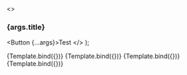 
<Meta
  title="Design-system/widgets/Tertiary button test"
  component={TestComponent}
/>

  <>
    <h3>{args.title}</h3>
    <TestComponent>
      <Button {...args}>Test</Button>
    </TestComponent>
  </>
);

<Canvas>
  <Story
    name="tertiary"
    args={{
      title: "Tertiary",
      variant: "tertiary",
    }}
  >
    {Template.bind({})}
  </Story>
  <Story
    name="tertiary hover"
    args={{
      title: "Tertiary hover",
      variant: "tertiary",
      isHover: true,
    }}
  >
    {Template.bind({})}
  </Story>
  <Story
    name="tertiary active"
    args={{
      title: "Tertiary active",
      variant: "tertiary",
      isActive: true,
    }}
  >
    {Template.bind({})}
  </Story>
  <Story
    name="tertiary disabled"
    args={{
      title: "Tertiary disabled",
      variant: "tertiary",
      isDisabled: true,
    }}
  >
    {Template.bind({})}
  </Story>
</Canvas>
